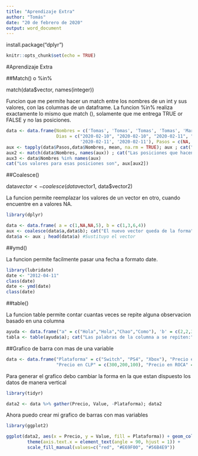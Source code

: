 ```yaml
---
title: "Aprendizaje Extra"
author: "Tomás"
date: "20 de febrero de 2020"
output: word_document
---
```


install.package("dplyr")
```r
knitr::opts_chunk$set(echo = TRUE)
```

#Aprendizaje Extra

##Match() o %in%

match(data$vector, names(integer))

Funcion que me permite hacer un match entre los nombres de un int y sus valores, con las columnas de un dataframe.
La funcion %in% realiza exactamente lo mismo que match (), solamente que me entrega TRUE or FALSE y no las posiciones.

```r
data <- data.frame(Nombres = c('Tomas', 'Tomas', 'Tomas', 'Tomas', 'Martin', 'Martin', 'Martin', 'Martin'),
                   Dias = c("2020-02-10", "2020-02-10", "2020-02-11", "2020-02-11", "2020-02-10", '2020-02-10',
                            '2020-02-11', '2020-02-11'), Pasos = c(NA, 12, 13, 22, NA, 26, 42, 12))
aux <- tapply(data$Pasos,data$Nombres, mean, na.rm = TRUE); aux ; cat("Los names son", names(aux))
aux2 <- match(data$Nombres, names(aux)) ; cat("Las posiciones que hacen match son", aux2)
aux3 <- data$Nombres %in% names(aux)
cat("Los valores para esas posiciones son", aux[aux2])
```

##Coalesce()

data$vector <- coalesce(data$vector1, data$vector2)

La funcion permite reemplazar los valores de un vector en otro, cuando encuentre en a valores NA.

```r
library(dplyr)
```

```r
data <- data.frame( a = c(1,NA,NA,5), b = c(1,3,6,4))
aux <- coalesce(data$a,data$b); cat("El nuevo vector queda de la forma", aux)
data$a <- aux ; head(data$a) #Sustituyo el vector
```

##ymd()

La funcion permite facilmente pasar una fecha a formato date.

```r
library(lubridate)
date <- "2012-04-11"
class(date)
date <- ymd(date)
class(date)
```

##table()

La funcion table permite contar cuantas veces se repite alguna observacion basado en una columna

```r
ayuda <- data.frame("a" = c("Hola","Hola","Chao","Como"), 'b' = c(2,2,3,4))
tabla <- table(ayuda$a); cat("Las palabras de la columna a se repiten:", names(tabla), tabla)
```

##Grafico de barra con mas de una variable

```r
data <- data.frame("Plataforma" = c("Switch", "PS4", "Xbox"), "Precio en USD" = c(200,100,50),
                   "Precio en CLP" = c(300,200,100), "Precio en ROCA" = c(20,10,5)); data
```

Para generar el grafico debo cambiar la forma en la que estan dispuesto los datos de manera vertical

```r
library(tidyr)
```
```r
data2 <- data %>% gather(Precio, Value, -Plataforma); data2
```

Ahora puedo crear mi grafico de barras con mas variables

```r
library(ggplot2)
```
```r
ggplot(data2, aes(x = Precio, y = Value, fill = Plataforma)) + geom_col(position = "dodge") + 
        theme(axis.text.x = element_text(angle = 90, hjust = 1)) +
        scale_fill_manual(values=c("red", "#E69F00", "#56B4E9"))
```